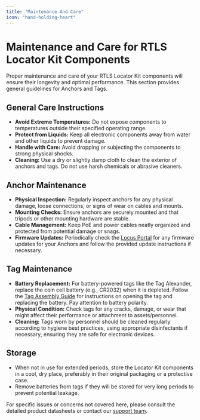 ```yaml
---
title: "Maintenance And Care"
icon: "hand-holding-heart"
---
```

# Maintenance and Care for RTLS Locator Kit Components

Proper maintenance and care of your RTLS Locator Kit components will ensure their longevity and optimal performance. This section provides general guidelines for Anchors and Tags.

## General Care Instructions

- **Avoid Extreme Temperatures:** Do not expose components to temperatures outside their specified operating range.
- **Protect from Liquids:** Keep all electronic components away from water and other liquids to prevent damage.
- **Handle with Care:** Avoid dropping or subjecting the components to strong physical shocks.
- **Cleaning:** Use a dry or slightly damp cloth to clean the exterior of anchors and tags. Do not use harsh chemicals or abrasive cleaners.

## Anchor Maintenance

- **Physical Inspection:** Regularly inspect anchors for any physical damage, loose connections, or signs of wear on cables and mounts.
- **Mounting Checks:** Ensure anchors are securely mounted and that tripods or other mounting hardware are stable.
- **Cable Management:** Keep PoE and power cables neatly organized and protected from potential damage or snags.
- **Firmware Updates:** Periodically check the [Locus Portal](https://portal.locusconnect.com) for any firmware updates for your Anchors and follow the provided update instructions if necessary.

## Tag Maintenance

- **Battery Replacement:** For battery-powered tags like the Tag Alexander, replace the coin cell battery (e.g., CR2032) when it is depleted. Follow the [Tag Assembly Guide](./LocatorKitAssembly#tag-alexander-asset-unboxing--assembly) for instructions on opening the tag and replacing the battery. Pay attention to battery polarity.
- **Physical Condition:** Check tags for any cracks, damage, or wear that might affect their performance or attachment to assets/personnel.
- **Cleaning:** Tags worn by personnel should be cleaned regularly according to hygiene best practices, using appropriate disinfectants if necessary, ensuring they are safe for electronic devices.

## Storage

- When not in use for extended periods, store the Locator Kit components in a cool, dry place, preferably in their original packaging or a protective case.
- Remove batteries from tags if they will be stored for very long periods to prevent potential leakage.

For specific issues or concerns not covered here, please consult the detailed product datasheets or contact our [support team](/ProjectExecution/Troubleshooting/RaiseSupportTicket).